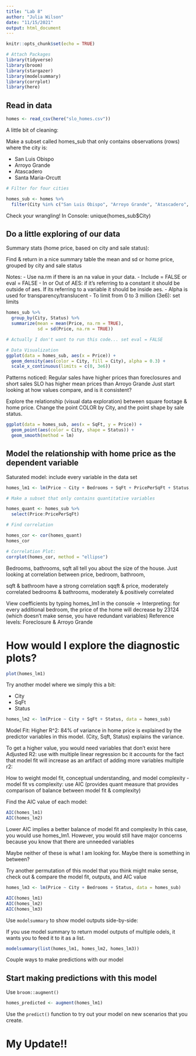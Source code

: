 ```yaml
---
title: "Lab 8"
author: "Julia Wilson"
date: "11/15/2021"
output: html_document
---
```


```r
knitr::opts_chunk$set(echo = TRUE)

# Attach Packages
library(tidyverse)
library(broom)
library(stargazer)
library(modelsummary)
library(corrplot)
library(here)
```


## Read in data 
```r

homes <- read_csv(here("slo_homes.csv"))

```

A little bit of cleaning: 

Make a subset called homes_sub that only contains observations (rows) where the city is: 

- San Luis Obispo
- Arroyo Grande
- Atascadero
- Santa Maria-Orcutt

```r
# Filter for four cities 

homes_sub <- homes %>%
  filter(City %in% c("San Luis Obispo", "Arroyo Grande", "Atascadero", "Santa Maria-Orcutt"))
```

Check your wrangling! 
In Console: 
unique(homes_sub$City)

## Do a little exploring of our data 

Summary stats (home price, based on city and sale status): 

Find & return in a nice summary table the mean and sd or home price, grouped by city and sale status 

Notes: 
- Use na.rm if there is an na value in your data. 
- Include = FALSE or eval = FALSE
- In or Out of AES: if it's referring to a constant it should be outside of aes. If its referring to a variable it should be inside aes. 
- Alpha is used for transparency/translucent 
- To limit from 0 to 3 million (3e6): set limits

```r
homes_sub %>% 
  group_by(City, Status) %>% 
  summarize(mean = mean(Price, na.rm = TRUE),
            sd = sd(Price, na.rm = TRUE)) 

# Actually I don't want to run this code... set eval = FALSE

# Data Visualization
ggplot(data = homes_sub, aes(x = Price)) + 
  geom_density(aes(color = City, fill = City), alpha = 0.3) + 
  scale_x_continuous(limits = c(0, 3e6))

```

Patterns noticed: 
Regular sales have higher prices than foreclosures and short sales 
SLO has higher mean prices than Arroyo Grande 
Just start looking at how values compare, and is it consistent? 

Explore the relationship (visual data exploration) between square footage & home price. Change the point COLOR by City, and the point shape by sale status. 

```r
ggplot(data = homes_sub, aes(x = SqFt, y = Price)) + 
  geom_point(aes(color = City, shape = Status)) +
  geom_smooth(method = lm)
```

## Model the relationship with home price as the dependent variable 

Saturated model: include every variable in the data set 

```r
homes_lm1 <- lm(Price ~ City + Bedrooms + SqFt + PricePerSqFt + Status, data = homes_sub)

# Make a subset that only contains quantitative variables 

homes_quant <- homes_sub %>% 
  select(Price:PricePerSqFt)

# Find correlation

homes_cor <- cor(homes_quant)
homes_cor

# Correlation Plot:
corrplot(homes_cor, method = "ellipse")

```

Bedrooms, bathrooms, sqft all tell you about the size of the house. 
Just looking at correlation between price, bedroom, bathroom, 

sqft & bathroom have a strong correlation
sqqft & price, moderately correlated 
bedrooms & bathrooms, moderately & positively correlated


View coefficients by typing homes_lm1 in the console -> 
Interpreting: for every additional bedroom, the price of the home will decrease by 23124 (which doesn't make sense, you have redundant variables)
Reference levels: Foreclosure & Arroyo Grande 

# How would I explore the diagnostic plots? 


```r
plot(homes_lm1)
```

Try another model where we simply this a bit: 

- City
- SqFt
- Status 

```r
homes_lm2 <- lm(Price ~ City + SqFt + Status, data = homes_sub) 
```

Model Fit: 
Higher R^2: 
84% of variance in home price is explained by the predictor variables in this model. (City, Sqft, Status) explains the variance. 

To get a higher value, you would need variables that don't exist here 
Adjusted R2: use with multiple linear regression bc it accounts for the fact that model fit will increase as an artifact of adding more variables
multiple r2: 

How to weight model fit, conceptual understanding, and model complexity 
- model fit vs complexity: use AIC (provides quant measure that provides comparison of balance between model fit & complexity)

Find the AIC value of each model: 

```r
AIC(homes_lm1)
AIC(homes_lm2)
```

Lower AIC implies a better balance of model fit and complexity 
In this case, you would use homes_lm1. However, you would still have major concerns because you know that there are unneeded variables

Maybe neither of these is what I am looking for. Maybe there is something in between? 

Try another permutation of this model that you think might make sense, check out & compare the model fit, outputs, and AIC value

```r
homes_lm3 <- lm(Price ~ City + Bedrooms + Status, data = homes_sub)
```

```r
AIC(homes_lm1)
AIC(homes_lm2)
AIC(homes_lm3)
```

Use `modelsummary` to show model outputs side-by-side: 


If you use model summary to return model outputs of multiple odels, it wants you to feed it to it as a list. 
```r
modelsummary(list(homes_lm1, homes_lm2, homes_lm3))
```

Couple ways to make predictions with our model 

## Start making predictions with this model

Use `broom::augment()`

```r
homes_predicted <- augment(homes_lm1)
```

Use the `predict()` function to try out your model on new scenarios that you create. 

# My Update!!

